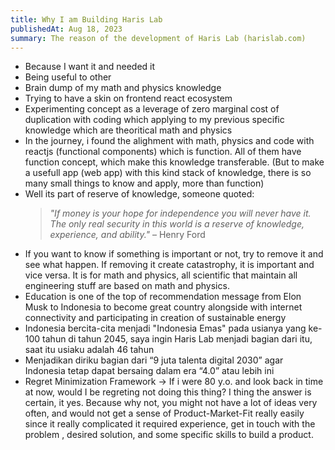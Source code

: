 ```yaml
---
title: Why I am Building Haris Lab
publishedAt: Aug 18, 2023
summary: The reason of the development of Haris Lab (harislab.com)
---
```


- Because I want it and needed it
- Being useful to other
- Brain dump of my math and physics knowledge
- Trying to have a skin on frontend react ecosystem
- Experimenting concept as a leverage of zero marginal cost of duplication with coding which applying to my previous specific knowledge which are theoritical math and physics
- In the journey, i found the alighment with math, physics and code with reactjs (functional components) which is function. All of them have function concept, which make this knowledge transferable. (But to make a usefull app (web app) with this kind stack of knowledge, there is so many small things to know and apply, more than function)
- Well its part of reserve of knowledge, someone quoted:
  > _"If money is your hope for independence you will never have it. The only real security in this world is a reserve of knowledge, experience, and ability."_ – Henry Ford
- If you want to know if something is important or not, try to remove it and see what happen. If removing it create catastrophy, it is important and vice versa. It is for math and physics, all scientific that maintain all engineering stuff are based on math and physics.
- Education is one of the top of recommendation message from Elon Musk to Indonesia to become great country alongside with internet connectivity and participating in creation of sustainable energy
- Indonesia bercita-cita menjadi "Indonesia Emas" pada usianya yang ke-100 tahun di tahun 2045, saya ingin Haris Lab menjadi bagian dari itu, saat itu usiaku adalah 46 tahun
- Menjadikan diriku bagian dari “9 juta talenta digital 2030” agar Indonesia tetap dapat bersaing dalam era “4.0” atau lebih ini
- Regret Minimization Framework -> If i were 80 y.o. and look back in time at now, would I be regreting not doing this thing? I thing the answer is certain, it yes. Because why not, you might not have a lot of ideas very often, and would not get a sense of Product-Market-Fit really easily since it really complicated it required experience, get in touch with the problem , desired solution, and some specific skills to build a product.
